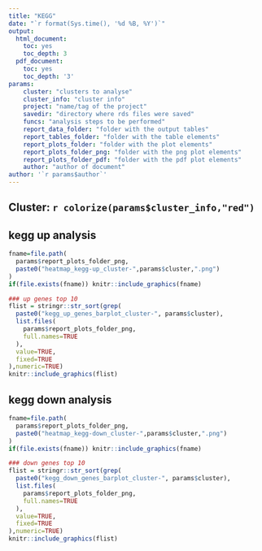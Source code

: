 ```yaml
---
title: "KEGG"
date: "`r format(Sys.time(), '%d %B, %Y')`"
output:
  html_document:
    toc: yes
    toc_depth: 3
  pdf_document:
    toc: yes
    toc_depth: '3'
params:
    cluster: "clusters to analyse"
    cluster_info: "cluster info"
    project: "name/tag of the project"
    savedir: "directory where rds files were saved"
    funcs: "analysis steps to be performed"
    report_data_folder: "folder with the output tables"
    report_tables_folder: "folder with the table elements"
    report_plots_folder: "folder with the plot elements"
    report_plots_folder_png: "folder with the png plot elements"
    report_plots_folder_pdf: "folder with the pdf plot elements"
    author: "author of document"
author: '`r params$author`'
---
```


## Cluster: `r colorize(params$cluster_info,"red")`

## kegg up analysis
```r
fname=file.path(
  params$report_plots_folder_png,
  paste0("heatmap_kegg-up_cluster-",params$cluster,".png")
)
if(file.exists(fname)) knitr::include_graphics(fname)
```

```r
### up genes top 10
flist = stringr::str_sort(grep(
  paste0("kegg_up_genes_barplot_cluster-", params$cluster),
  list.files(
    params$report_plots_folder_png,
    full.names=TRUE
  ),
  value=TRUE,
  fixed=TRUE
),numeric=TRUE)
knitr::include_graphics(flist)
```

## kegg down analysis
```r
fname=file.path(
  params$report_plots_folder_png,
  paste0("heatmap_kegg-down_cluster-",params$cluster,".png")
)
if(file.exists(fname)) knitr::include_graphics(fname)
```

```r
### down genes top 10
flist = stringr::str_sort(grep(
  paste0("kegg_down_genes_barplot_cluster-", params$cluster),
  list.files(
    params$report_plots_folder_png,
    full.names=TRUE
  ),
  value=TRUE,
  fixed=TRUE
),numeric=TRUE)
knitr::include_graphics(flist)
```
